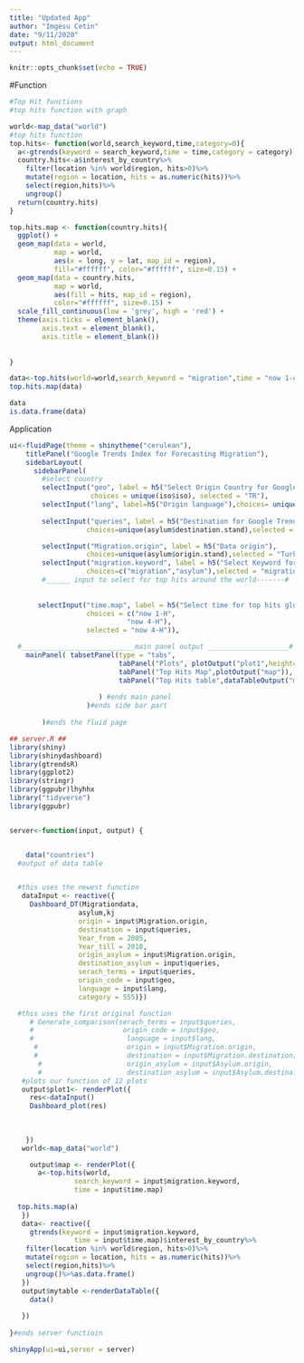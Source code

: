 ```yaml
---
title: "Updated App"
author: "Imgesu Cetin"
date: "9/11/2020"
output: html_document
---
```


```r
knitr::opts_chunk$set(echo = TRUE)
```
#Function
```r
#Top Hit functions
#top hits function with graph

world<-map_data("world")
#top hits function
top.hits<- function(world,search_keyword,time,category=0){
  a<-gtrends(keyword = search_keyword,time = time,category = category)
  country.hits<-a$interest_by_country%>%
    filter(location %in% world$region, hits>0)%>%
    mutate(region = location, hits = as.numeric(hits))%>%
    select(region,hits)%>%
    ungroup()
  return(country.hits)
}

top.hits.map <- function(country.hits){
  ggplot() +
  geom_map(data = world,
           map = world,
           aes(x = long, y = lat, map_id = region),
           fill="#ffffff", color="#ffffff", size=0.15) +
  geom_map(data = country.hits,
           map = world,
           aes(fill = hits, map_id = region),
           color="#ffffff", size=0.15) +
  scale_fill_continuous(low = 'grey', high = 'red') +
  theme(axis.ticks = element_blank(),
        axis.text = element_blank(),
        axis.title = element_blank())
  
  
}

data<-top.hits(world=world,search_keyword = "migration",time = "now 1-d",category = 555)
top.hits.map(data)

data
is.data.frame(data)

```

Application
```r
ui<-fluidPage(theme = shinytheme("cerulean"),
    titlePanel("Google Trends Index for Forecasting Migration"),
    sidebarLayout(
      sidebarPanel(
        #select country
        selectInput("geo", label = h5("Select Origin Country for Google Trends"),
                    choices = unique(iso$iso), selected = "TR"),
        selectInput("lang", label=h5("Origin language"),choices= unique(iso$hl),selected = "en"),
          
        selectInput("queries", label = h5("Destination for Google Trends and Historic Data"),
                   choices=unique(asylum$destination.stand),selected = "Germany" ),

        selectInput("Migration.origin", label = h5("Data origin"),
                   choices=unique(asylum$origin.stand),selected = "Turkey" ),
        selectInput("migration.keyword", label = h5("Select Keyword for top hits globaly"),
                   choices=c("migration","asylum"),selected = "migration"),
        #______ input to select for top hits around the world-------#
        
        
       selectInput("time.map", label = h5("Select time for top hits globally "),
                   choices = c("now 1-H",
                             "now 4-H"),
                   selected = "now 4-H")),

  #____________________________main panel output ____________________# 
    mainPanel( tabsetPanel(type = "tabs",
                           tabPanel("Plots", plotOutput("plot1",height=700)),
                           tabPanel("Top Hits Map",plotOutput("map")),
                           tabPanel("Top Hits table",dataTableOutput("mytable")))
               
                      ) #ends main panel  
                   )#ends side bar part
            
        )#ends the fluid page

```


```r
## server.R ##
library(shiny)
library(shinydashboard)
library(gtrendsR)
library(ggplot2)
library(stringr)
library(ggpubr)lhyhhx
library("tidyverse")
library(ggpubr)


server<-function(input, output) {


    data("countries")
  #output of data table


  #this uses the newest function
   dataInput <- reactive({
     Dashboard_DT(Migrationdata,
                 asylum,kj
                 origin = input$Migration.origin,
                 destination = input$queries,
                 Year_from = 2005,
                 Year_till = 2018,
                 origin_asylum = input$Migration.origin,
                 destination_asylum = input$queries,
                 serach_terms = input$queries,
                 origin_code = input$geo,
                 language = input$lang,
                 category = 555)})

  #this uses the first original function
     # Generate_comparison(serach_terms = input$queries,
     #                      origin_code = input$geo,
     #                       language = input$lang,
      #                      origin = input$Migration.origin,
      #                      destination = input$Migration.destination,
       #                     origin_asylum = input$Asylum.origin,
       #                     destination_asylum = input$Asylum.destination)
   #plots our function of 12 plots
   output$plot1<- renderPlot({
     res<-dataInput()
     Dashboard_plot(res)
    
    
      
    })
   world<-map_data("world")

     output$map <- renderPlot({
       a<-top.hits(world,
                search_keyword = input$migration.keyword,
                time = input$time.map)
       
  top.hits.map(a)
   })
   data<- reactive({
     gtrends(keyword = input$migration.keyword,
                time = input$time.map)$interest_by_country%>%
    filter(location %in% world$region, hits>0)%>%
    mutate(region = location, hits = as.numeric(hits))%>%
    select(region,hits)%>%
    ungroup()%>%as.data.frame()
   })
   output$mytable <-renderDataTable({
     data()
     
   })
    
}#ends server functioin

shinyApp(ui=ui,server = server)
```


```r
```

